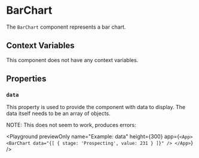 # BarChart

The `BarChart` component represents a bar chart.

## Context Variables

This component does not have any context variables.

## Properties

### `data`

This property is used to provide the component with data to display.
The data itself needs to be an array of objects.

NOTE: This does not seem to work, produces errors:

<Playground
  previewOnly
  name="Example: data"
  height={300}
  app={`
    <App>
      <BarChart
        data="{[ { stage: 'Prospecting', value: 231 } ]}"
      />
    </App>
  `}
/>
